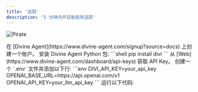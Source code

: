 ```yaml
---
title: '追踪'
description: '5 分钟内开启智能体追踪'
---
```



![Pirate](/images/pirate-example.png)

<Steps>
    <Step title="创建账户">
        在 [Divine Agent](https://www.divine-agent.com/signup?source=docs) 上创建一个账户。
    </Step>
    <Step title="安装 Divi">
        安装 Divine Agent Python 包:
        ```shell
        pip install divi
        ```
    </Step>
    <Step title="获取 API Key">
      从 [Web](https://www.divine-agent.com/dashboard/api-keys) 获取 API Key。
    </Step>
    <Step title="设置环境">
        创建一个 `.env` 文件并添加以下行:
        ```env
        DIVI_API_KEY=your_api_key
        OPENAI_BASE_URL=https://api.openai.com/v1
        OPENAI_API_KEY=your_llm_api_key
        ```
    </Step>
    <Step title="追踪 Pirate Agent">
        运行以下代码:
        <PirateExample />
    </Step>
</Steps>
